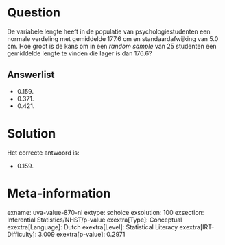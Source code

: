 Question
========

De variabele lengte heeft in de populatie van psychologiestudenten een
normale verdeling met gemiddelde 177.6 cm en standaardafwijking van 5.0
cm. Hoe groot is de kans om in een *random sample* van 25 studenten een
gemiddelde lengte te vinden die lager is dan 176.6?

Answerlist
----------

* 0.159.
* 0.371.
* 0.421.

Solution
========

Het correcte antwoord is: 

* 0.159.

Meta-information
================
exname: uva-value-870-nl
extype: schoice
exsolution: 100
exsection: Inferential Statistics/NHST/p-value
exextra[Type]: Conceptual
exextra[Language]: Dutch
exextra[Level]: Statistical Literacy
exextra[IRT-Difficulty]: 3.009
exextra[p-value]: 0.2971
